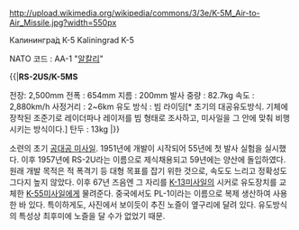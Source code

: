 http://upload.wikimedia.org/wikipedia/commons/3/3e/K-5M_Air-to-Air_Missile.jpg?width=550px

Калинингра́д К-5
Kaliningrad K-5

NATO 코드 : AA-1 "[[알칼리]]"

{{|'''RS-2US/K-5MS'''

전장: 2,500mm
전폭 : 654mm
지름 : 200mm
발사 중량 : 82.7kg
속도 : 2,880km/h
사정거리 : 2~6km
유도 방식 : 빔 라이딩[* 초기의 대공유도방식. 기체에 장착된 조준기로 레이더파나 레이저를 빔 형태로 조사하고, 미사일을 그 안에 맞춰 비행시키는 방식이다.]
탄두 : 13kg
|}}

소련의 초기 [[공대공 미사일]]. 1951년에 개발이 시작되어 55년에 첫 발사 실험을 실시했다. 이후 1957년에 RS-2U라는 이름으로 제식채용되고 59년에는 양산에 돌입하였다. 원래 개발 목적은 적 폭격기 등 대형 목표를 잡기 위한 것으로, 속도도 느리고 정확성도 그다지 높지 않았다. 이후 67년 즈음엔 그 자리를 [[K-13]]미사일의 시커로 유도장치를 교체한 [[K-55]]미사일에게 물려준다. 중국에서도 PL-1이라는 이름으로 복제 생산하여 사용한 바 있다. 특이하게도, 사진에서 보이듯이 추진 노즐이 옆구리에 달려 있다. 유도방식의 특성상 최후미에 노즐을 달 수가 없었기 때문. 
